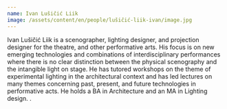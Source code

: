 ```yaml
---
name: Ivan Lušičić Liik
image: /assets/content/en/people/lušičić-liik-ivan/image.jpg
---
```

Ivan Lušičić Liik is a scenographer, lighting designer, and projection designer for the theatre, and other performative arts. His focus is on new emerging technologies and combinations of interdisciplinary performances where there is no clear distinction between the physical scenography and the intangible light on stage. He has tutored workshops on the theme of experimental lighting in the architectural context and has led lectures on many themes concerning past, present, and future technologies in performative acts. He holds a BA in Architecture and an MA in Lighting design.
.
